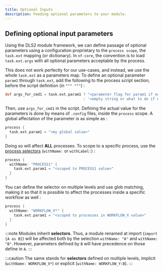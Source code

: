 ```yaml
---
title: Optional Inputs
description: Feeding optional parameters to your module.
---
```


## Defining optional input parameters

Using the DLS2 module framework, we can define passage of optional parameters using a configuration
proprietary to the `process scope`, the `task.ext` mapping (or dictionary). In `nf-core`, the convention
is to load `task.ext.args` with all optional parameters acceptable by the process.

This does not work perfectly for our use-cases, and instead, we use the whole `task.ext` as a
parameters map. To define an optional parameter `param1` through `task.ext`, add the following to
the process script section, before the script definition (in `""" """`) :

```groovy
def args_for_cmd1 = task.ext.param1 ? "<parameter flag for param1 if needed> $task.ext.param1"
                                    : '<empty string or what to do if not supplied>'
```

Then, use `args_for_cmd1` in the script. Defining the actual value for the parameters is done
by means of `.config` files, inside the `process` scope. A global affectation of the parameter
is as simple as :

```groovy
process {
  task.ext.param1 = "<my global value>"
}
```

Doing so will affect **ALL** processes. To scope to a specific process, use the
[process selectors](https://www.nextflow.io/docs/latest/config.html#process-selectors)
(`withName:` or `withLabel:`) :

```groovy
process {
  withName: "PROCESS1" {
    task.ext.param1 = "<scoped to PROCESS1 value>"
  }
}
```

You can define the selector on multiple levels and use glob matching, making it so that
it is possible to affect the processes inside a specific workflow as well :

```groovy
process {
  withName: "WORKFLOW_X*" {
    task.ext.param1 = "<scoped to processes in WORKFLOW_X value>"
  }
}
```

:::note
Modules inherit **selectors**. Thus, a module renamed at import (`import {A as B}`)
will be affected both by the selection `withName: "A"` and `withName: "B"`. However,
parameters defined by `B` will have precedence on those define in `A`.
:::

:::caution
The same stands for **selectors** defined on multiple levels, implicit (`withName: WORKFLOW_X*`)
or explicit (`withName: WORKFLOW_Y:B`).
:::